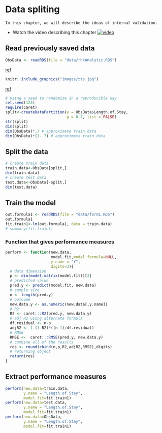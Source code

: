 # Data spliting

```block
In this chapter, we will describe the ideas of internal validation.
```

- Watch the video describing this chapter [![video](https://img.youtube.com/vi/PdrjcM_dTlw/maxresdefault.jpg)](https://youtu.be/PdrjcM_dTlw)


## Read previously saved data

```r
ObsData <- readRDS(file = "data/rhcAnalytic.RDS")
```

[ref](https://www.kdnuggets.com/2020/05/dataset-splitting-best-practices-python.html)

```r
knitr::include_graphics("images/tts.jpg")
```

[ref](https://topepo.github.io/caret/data-splitting.html)

```r
# Using a seed to randomize in a reproducible way 
set.seed(123)
require(caret)
split<-createDataPartition(y = ObsData$Length.of.Stay, 
                           p = 0.7, list = FALSE)
str(split)
dim(split)
dim(ObsData)*.7 # approximate train data
dim(ObsData)*(1-.7) # approximate train data
```

## Split the data 
```r
# create train data
train.data<-ObsData[split,]
dim(train.data)
# create test data
test.data<-ObsData[-split,]
dim(test.data)
```

## Train the model
```r
out.formula1 <- readRDS(file = "data/form1.RDS")
out.formula1
fit.train1<-lm(out.formula1, data = train.data)
# summary(fit.train1)
```

### Function that gives performance measures
```r
perform <- function(new.data,
                    model.fit,model.formula=NULL, 
                    y.name = "Y",
                    digits=3){
  # data dimension
  p <- dim(model.matrix(model.fit))[2]
  # predicted value
  pred.y <- predict(model.fit, new.data)
  # sample size
  n <- length(pred.y)
  # outcome
  new.data.y <- as.numeric(new.data[,y.name])
  # R2
  R2 <- caret:::R2(pred.y, new.data.y)
  # adj R2 using alternate formula
  df.residual <- n-p
  adjR2 <- 1-(1-R2)*((n-1)/df.residual)
  # RMSE
  RMSE <-  caret:::RMSE(pred.y, new.data.y)
  # combine all of the results
  res <- round(cbind(n,p,R2,adjR2,RMSE),digits)
  # returning object
  return(res)
}
```

## Extract performance measures
```r
perform(new.data=train.data,
        y.name = "Length.of.Stay",
        model.fit=fit.train1)
perform(new.data=test.data,
        y.name = "Length.of.Stay",
        model.fit=fit.train1)
perform(new.data=ObsData,
        y.name = "Length.of.Stay",
        model.fit=fit.train1)

```



